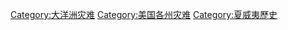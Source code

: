 [[Category:大洋洲灾难|Category:大洋洲灾难]]
[[Category:美国各州灾难|Category:美国各州灾难]]
[[Category:夏威夷歷史|Category:夏威夷歷史]]
